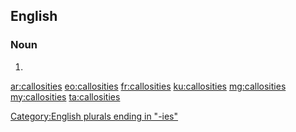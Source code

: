 ==English==

===Noun===
{{head|en|plural}}

# {{plural of|callosity|lang=en}}

[[Category:English plurals ending in "-ies"]]

[[ar:callosities]]
[[eo:callosities]]
[[fr:callosities]]
[[ku:callosities]]
[[mg:callosities]]
[[my:callosities]]
[[ta:callosities]]